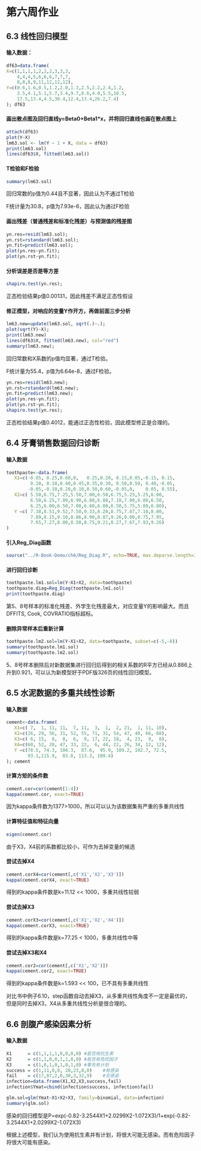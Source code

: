 # 第六周作业

## 6.3 线性回归模型

#### 输入数据：
```r
df63=data.frame(
X=c(1,1,1,1,2,2,2,3,3,3,
    4,4,4,5,6,6,6,7,7,7,
    8,8,8,9,11,12,12,12),
Y=c(0.6,1.6,0.5,1.2,2.0,1.3,2.5,2.2,2.4,1.2,
    3.5,4.1,5.1,5.7,3.4,9.7,8.6,4.0,5.5,10.5,
    17.5,13.4,4.5,30.4,12.4,13.4,26.2,7.4)
); df63
```

#### 画出散点图及回归直线y=Beta0+Beta1*x，并将回归直线也画在散点图上
```r
attach(df63)
plot(Y~X)
lm63.sol <- lm(Y ~ 1 + X, data = df63)
print(lm63.sol)
lines(df63$X, fitted(lm63.sol))
```

#### T检验和F检验

```r
summary(lm63.sol)
```

回归常数的p值为0.44且不显著，因此认为不通过T检验

F统计量为30.8，p值为7.93e-6，因此认为通过F检验

#### 画出残差（普通残差和标准化残差）与预测值的残差图

```r
yn.res=resid(lm63.sol); 
yn.rst=rstandard(lm63.sol); 
yn.fit=predict(lm63.sol);
plot(yn.res~yn.fit);
plot(yn.rst~yn.fit);
```

#### 分析误差是否是等方差

```r
shapiro.test(yn.res);
```

正态检验结果p值0.00131，因此残差不满足正态性假设

#### 修正模型，对响应的变量Y作开方，再做前面三步分析

```r
lm63.new=update(lm63.sol, sqrt(.)~.);
plot(sqrt(Y)~X);
print(lm63.new)
lines(df63$X, fitted(lm63.new), col="red")
summary(lm63.new);
```

回归常数和X系数的p值均显著，通过T检验。

F统计量为55.4，p值为6.64e-8，通过F检验。

```r
yn.res=resid(lm63.new); 
yn.rst=rstandard(lm63.new); 
yn.fit=predict(lm63.new);
plot(yn.res~yn.fit);
plot(yn.rst~yn.fit);
shapiro.test(yn.res);
```

正态检验结果p值0.4012，能通过正态性检验，因此模型修正是合理的。

## 6.4 牙膏销售数据回归诊断

#### 输入数据

```r
toothpaste<-data.frame(
   X1=c(-0.05, 0.25,0.60,0,   0.25,0.20, 0.15,0.05,-0.15, 0.15,
         0.20, 0.10,0.40,0.45,0.35,0.30, 0.50,0.50, 0.40,-0.05,
        -0.05,-0.10,0.20,0.10,0.50,0.60,-0.05,0,    0.05, 0.55),
   X2=c( 5.50,6.75,7.25,5.50,7.00,6.50,6.75,5.25,5.25,6.00,
         6.50,6.25,7.00,6.90,6.80,6.80,7.10,7.00,6.80,6.50,
         6.25,6.00,6.50,7.00,6.80,6.80,6.50,5.75,5.80,6.80),
   Y =c( 7.38,8.51,9.52,7.50,9.33,8.28,8.75,7.87,7.10,8.00,
         7.89,8.15,9.10,8.86,8.90,8.87,9.26,9.00,8.75,7.95,
         7.65,7.27,8.00,8.50,8.75,9.21,8.27,7.67,7.93,9.26)
)
```


#### 引入Reg_Diag函数

```r
source("../R-Book-Demo/ch6/Reg_Diag.R", echo=TRUE, max.deparse.length=3e3)
```


#### 进行回归诊断

```r
toothpaste.lm1.sol=lm(Y~X1+X2, data=toothpaste)
toothpaste.diag=Reg_Diag(toothpaste.lm1.sol)
print(toothpaste.diag)
```

第5、8号样本的标准化残差、外学生化残差最大，对应变量Y的影响最大。而且DFFITS, Cook, COVRATIO指标超标。

#### 删除异常样本后重新计算

```r
toothpaste.lm2.sol=lm(Y~X1+X2, data=toothpaste, subset=c(-5,-8))
summary(toothpaste.lm1.sol)
summary(toothpaste.lm2.sol)
```

5、8号样本删除后对新数据集进行回归后得到的相关系数的R平方已经从0.886上升到0.921，可以认为新模型好于PDF版326页的线性回归模型。

## 6.5 水泥数据的多重共线性诊断

#### 输入数据

```r
cement<-data.frame(
   X1=c( 7,  1, 11, 11,  7, 11,  3,  1,  2, 21,  1, 11, 10),
   X2=c(26, 29, 56, 31, 52, 55, 71, 31, 54, 47, 40, 66, 68),
   X3=c( 6, 15,  8,  8,  6,  9, 17, 22, 18,  4, 23,  9,  8),
   X4=c(60, 52, 20, 47, 33, 22,  6, 44, 22, 26, 34, 12, 12),
   Y =c(78.5, 74.3, 104.3,  87.6,  95.9, 109.2, 102.7, 72.5, 
        93.1,115.9,  83.8, 113.3, 109.4)
); cement
```

#### 计算方矩的条件数

```r
cement.cor=cor(cement[1:4])
kappa(cement.cor, exact=TRUE)
```

因为kappa条件数为1377>1000，所以可以认为该数据集有严重的多重共线性

#### 计算特征值和特征向量

```r
eigen(cement.cor)
```

由于X3，X4前的系数都比较小，可作为去掉变量的候选

#### 尝试去掉X4

```r
cement.corX4=cor(cement[,c('X1','X2','X3')])
kappa(cement.corX4, exact=TRUE)
```

得到的kappa条件数是k=11.12 << 1000，多重共线性较弱

#### 尝试去掉X3

```r
cement.corX3=cor(cement[,c('X1','X2','X4')])
kappa(cement.corX3, exact=TRUE)
```

得到的kappa条件数是k=77.25 < 1000，多重共线性中等

#### 尝试去掉X3和X4

```r
cement.cor2=cor(cement[,c('X1','X2')])
kappa(cement.cor2, exact=TRUE)
```

得到的kappa条件数是k=1.593 << 100，已不具有多重共线性

对比书中例子6.10，step函数自动去掉X3，从多重共线性角度不一定是最优的，但是同时去掉X3，X4从多重共线性分析是很合理的。

## 6.6 剖腹产感染因素分析

#### 输入数据

```r
X1      = c(1,1,1,1,0,0,0,0) #是否用抗生素
X2      = c(1,1,0,0,1,1,0,0) #是否有危险因子
X3      = c(1,0,1,0,1,0,1,0) #事先有计划
success = c(1,11,0,0, 28,23,8,0)    #有感染
fail    = c(17,87,2,0,30,3,32,9)    #无感染
infection=data.frame(X1,X2,X3,success,fail)
infection$Ymat=cbind(infection$success, infection$fail)
```


```r
glm.sol=glm(Ymat~X1+X2+X3, family=binomial, data=infection)
summary(glm.sol)
```

感染的回归模型是P=exp(-0.82-3.2544X1+2.0299X2-1.072X3)/1+exp(-0.82-3.2544X1+2.0299X2-1.072X3)

根据上述模型，我们认为使用抗生素并有计划，将很大可能无感染。而有危险因子将很大可能有感染。